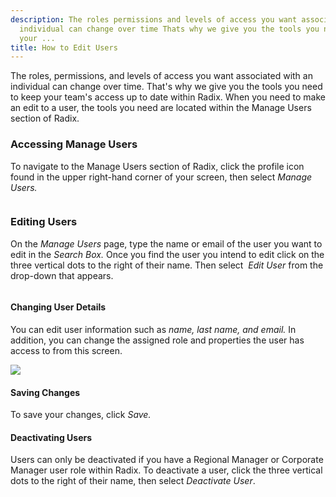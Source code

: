```yaml
---
description: The roles permissions and levels of access you want associated with an
  individual can change over time Thats why we give you the tools you need to keep
  your ...
title: How to Edit Users
---
```


The roles, permissions, and levels of access you want associated with an individual can change over time. That's why we give you the tools you need to keep your team's access up to date within Radix. When you need to make an edit to a user, the tools you need are located within the Manage Users section of Radix. 


### Accessing Manage Users


To navigate to the Manage Users section of Radix, click the profile icon found in the upper right-hand corner of your screen, then select *Manage Users.*


<Frame caption="Manage users option in Radix Analytics dashboard.">
  <img src="/images/radix/51bb19b4afbc008682c84756fdb12bf3fe932369.png" alt="" />
</Frame>


#### 


### Editing Users


On the *Manage Users* page, type the name or email of the user you want to edit in the *Search Box.* Once you find the user you intend to edit click on the three vertical dots to the right of their name. Then select  *Edit User* from the drop-down that appears. 


<Frame caption="User management interface displaying user details and edit options.">
  <img src="/images/radix/34f3b5a1bbcbf2777d50769d7a61a0c07fe4cf71.png" alt="" />
</Frame>


#### Changing User Details


You can edit user information such as *name, last name, and email.* In addition, you can change the assigned role and properties the user has access to from this screen.


*![](/images/radix/a86207ffb7d4ce97ad7c9b0537b92afd8b4cc6ee.png)*


#### Saving Changes


To save your changes, click *Save.*



#### Deactivating Users


Users can only be deactivated if you have a Regional Manager or Corporate Manager user role within Radix. To deactivate a user, click the three vertical dots to the right of their name, then select *Deactivate User*.